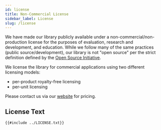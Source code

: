```yaml
---
id: license
title: Non-Commercial License
sidebar_label: License
slug: /license
---
```


We have made our library publicly available under a non-commercial/non-production license for the purposes of evaluation, research and development, and education.
While we follow many of the same practices (public source/development), our library is not "open source" per the strict definition defined by the
[Open Source Initiative](https://opensource.org/osd).

We license the library for commercial applications using two different licensing models:

* per-product royalty-free licensing
* per-unit licensing

Please contact us via our [website](https://stepfunc.io/contact/) for pricing.

## License Text

```
{{#include ../LICENSE.txt}}
```





